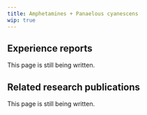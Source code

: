 ---
title: Amphetamines + Panaelous cyanescens
wip: true
---

## Experience reports

This page is still being written.

## Related research publications

This page is still being written.

